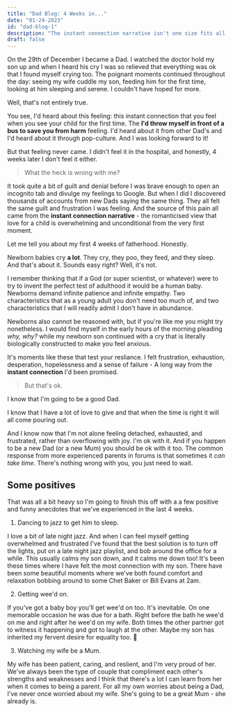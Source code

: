 ```yaml
---
title: "Dad Blog: 4 Weeks in..."
date: "01-24-2023"
id: "dad-blog-1"
description: "The instant connection narrative isn't one size fits all."
draft: false
---
```



On the 29th of December I became a Dad. I watched the doctor hold my son up and when I heard his cry I was so relieved that everything was ok that I found myself crying too. The poignant moments continued throughout the day: seeing my wife cuddle my son, feeding him for the first time, looking at him sleeping and serene. I couldn't have hoped for more.

Well, that's not entirely true.

You see, I'd heard about this feeling: this instant connection that you feel when you see your child for the first time. The **I'd throw myself in front of a bus to save you from harm** feeling. I'd heard about it from other Dad's and I'd heard about it through pop-culture. And I was looking forward to it!

But that feeling never came. I didn't feel it in the hospital, and honestly, 4 weeks later I don't feel it either.

> What the heck is wrong with me?

It took quite a bit of guilt and denial before I was brave enough to open an incognito tab and divulge my feelings to Google. But when I did I discovered thousands of accounts from new Dads saying the same thing. They all felt the same guilt and frustration I was feeling. And the source of this pain all came from the **instant connection narrative** - the romanticised view that love for a child is overwhelming and unconditional from the very first moment.

Let me tell you about my first 4 weeks of fatherhood. Honestly.

Newborn babies cry **a lot**. They cry, they poo, they feed, and they sleep. And that's about it. Sounds easy right? Well, it's not.

I remember thinking that if a God (or super scientist, or whatever) were to try to invent the perfect test of adulthood it would be a human baby. Newborns demand infinite patience and infinite empathy. Two characteristics that as a young adult you don't need too much of, and two characteristics that I will readily admit I don't have in abundance.

Newborns also cannot be reasoned with, but if you're like me you might try nonetheless. I would find myself in the early hours of the morning pleading _why, why?_ while my newborn son continued with a cry that is literally biologically constructed to make you feel anxious.

It's moments like these that test your resliance. I felt frustration, exhaustion, desperation, hopelessness and a sense of failure - A long way from the **instant connection** I'd been promised.

> But that's ok.

I know that I'm going to be a good Dad.

I know that I have a lot of love to give and that when the time is right it will all come pouring out.

And I know now that I'm not alone feeling detached, exhausted, and frustrated, rather than overflowing with joy. I'm ok with it. And if you happen to be a new Dad (or a new Mum) you should be ok with it too. The common response from more experienced parents in forums is that sometimes it _can take time_. There's nothing wrong with you, you just need to wait.

## Some positives

That was all a bit heavy so I'm going to finish this off with a a few positive and funny anecdotes that we've experienced in the last 4 weeks.

1. Dancing to jazz to get him to sleep.

I love a bit of late night jazz. And when I can feel myself getting overwhelmed and frustrated I've found that the best solution is to turn off the lights, put on a late night jazz playlist, and bob around the office for a while. This usually calms my son down, and it calms me down too! It's been these times where I have felt the most connection with my son. There have been some beautiful moments where we've both found comfort and relaxation bobbing around to some Chet Baker or Bill Evans at 2am.

2. Getting wee'd on.

If you've got a baby boy you'll get wee'd on too. It's inevitable. On one memorable occasion he was due for a bath. Right before the bath he wee'd on me and right after he wee'd on my wife. Both times the other partner got to witness it happening and got to laugh at the other. Maybe my son has inherited my fervent desire for equality too. 🤔

3. Watching my wife be a Mum.

My wife has been patient, caring, and reslient, and I'm very proud of her. We've always been the type of couple that compliment each other's strengths and weaknesses and I think that there's a lot I can learn from her when it comes to being a parent. For all my own worries about being a Dad, I've never once worried about my wife. She's going to be a great Mum - she already is.
